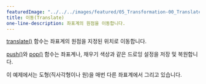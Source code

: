 ---
featuredImage: "../../../images/featured/05_Transformation-00_Translate-thumbnail.png"
title: 이동(Translate)
one-line-description: 좌표계의 원점을 이동합니다.
---

<a href="https://p5js.org/reference/#/p5/translate">translate()</a> 함수는 좌표계의 원점을 지정된 위치로 이동합니다.

<a href="https://p5js.org/reference/#/p5/push">push()</a>와 <a href="https://p5js.org/reference/#/p5/pop">pop()</a> 함수는 좌표계나, 채우기 색상과 같은 드로잉 설정을 저장 및 복원합니다.

이 예제에서는 도형(직사각형이나 원)을 매번 다른 좌표계에서 그리고 있습니다.
